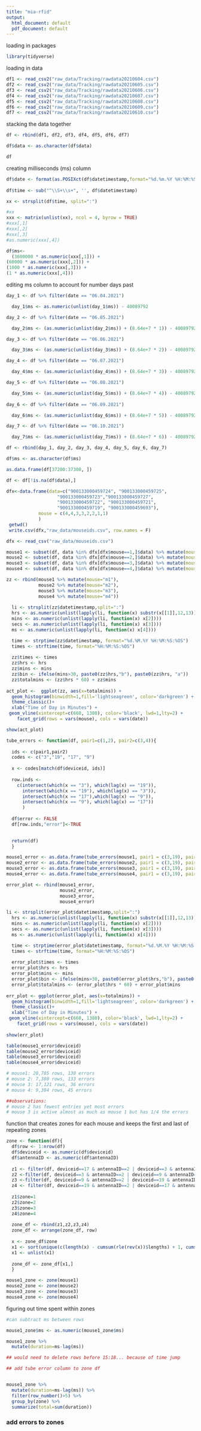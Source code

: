 ```yaml
---
title: "mia-rfid"
output:
  html_document: default
  pdf_document: default
---
```


loading in packages
```r
library(tidyverse)

```

loading in data
```r
df1 <- read_csv2("raw_data/Tracking/rawdata20210604.csv")
df2 <- read_csv2("raw_data/Tracking/rawdata20210605.csv")
df3 <- read_csv2("raw_data/Tracking/rawdata20210606.csv")
df4 <- read_csv2("raw_data/Tracking/rawdata20210607.csv")
df5 <- read_csv2("raw_data/Tracking/rawdata20210608.csv")
df6 <- read_csv2("raw_data/Tracking/rawdata20210609.csv")
df7 <- read_csv2("raw_data/Tracking/rawdata20210610.csv")
```

stacking the data together
```r
df <- rbind(df1, df2, df3, df4, df5, df6, df7)

df$data <- as.character(df$data)

df
```

creating milliseconds (ms) column
```r
df$date <- format(as.POSIXct(df$datetimestamp,format="%d.%m.%Y %H:%M:%S:%OS"),"%m.%d.%Y")
  
df$time <- sub("^\\S+\\s+", '', df$datetimestamp)

xx <- strsplit(df$time, split=":")

#xx
xxx <- matrix(unlist(xx), ncol = 4, byrow = TRUE)
#xxx[,1]
#xxx[,2]
#xxx[,3]
#as.numeric(xxx[,4])

df$ms<-
  (3600000 * as.numeric(xxx[,1])) +
(60000 * as.numeric(xxx[,2])) +
(1000 * as.numeric(xxx[,3])) +
(1 * as.numeric(xxx[,4]))
```


editing ms column to account for number days past
```r
day_1 <- df %>% filter(date == "06.04.2021")

  day_1$ms <- as.numeric(unlist(day_1$ms)) - 40089792

day_2 <- df %>% filter(date == "06.05.2021")

  day_2$ms <- (as.numeric(unlist(day_2$ms)) + (8.64e+7 * 1)) - 40089792

day_3 <- df %>% filter(date == "06.06.2021")

  day_3$ms <- (as.numeric(unlist(day_3$ms)) + (8.64e+7 * 2)) - 40089792

day_4 <- df %>% filter(date == "06.07.2021")

  day_4$ms <- (as.numeric(unlist(day_4$ms)) + (8.64e+7 * 3)) - 40089792

day_5 <- df %>% filter(date == "06.08.2021")

  day_5$ms <- (as.numeric(unlist(day_5$ms)) + (8.64e+7 * 4)) - 40089792
  
day_6 <- df %>% filter(date == "06.09.2021")

  day_6$ms <- (as.numeric(unlist(day_6$ms)) + (8.64e+7 * 5)) - 40089792

day_7 <- df %>% filter(date == "06.10.2021")

  day_7$ms <- (as.numeric(unlist(day_7$ms)) + (8.64e+7 * 6)) - 40089792

df <- rbind(day_1, day_2, day_3, day_4, day_5, day_6, day_7)

df$ms <- as.character(df$ms)

as.data.frame(df[37200:37300, ])
```
```r
df <- df[!is.na(df$data),]

dfx<-data.frame(data=c("900133000459724", "900133000459725",
                   "900133000459723","900133000459727",
                   "900133000459722", "900133000459721",
                   "900133000459719", "900133000459693"),
            mouse = c(4,4,3,3,2,2,1,1)
            )
 getwd()
 write.csv(dfx,"raw_data/mouseids.csv", row.names = F)

dfx <- read_csv("raw_data/mouseids.csv")
```

```r
mouse1 <- subset(df, data %in% dfx[dfx$mouse==1,]$data) %>% mutate(mouse = 1)
mouse2 <- subset(df, data %in% dfx[dfx$mouse==2,]$data) %>% mutate(mouse = 2)
mouse3 <- subset(df, data %in% dfx[dfx$mouse==3,]$data) %>% mutate(mouse = 3)
mouse4 <- subset(df, data %in% dfx[dfx$mouse==4,]$data) %>% mutate(mouse = 4)
```

```r
zz <- rbind(mouse1 %>% mutate(mouse="m1"), 
            mouse2 %>% mutate(mouse="m2"), 
            mouse3 %>% mutate(mouse="m3"), 
            mouse4 %>% mutate(mouse="m4"))
            
  li <- strsplit(zz$datetimestamp,split=":")
  hrs <- as.numeric(unlist(lapply(li, function(x) substr(x[[1]],12,13))))
  mins <- as.numeric(unlist(lapply(li, function(x) x[2])))
  secs <- as.numeric(unlist(lapply(li, function(x) x[3])))
  ms <- as.numeric(unlist(lapply(li, function(x) x[4])))

  time <- strptime(zz$datetimestamp, format="%d.%M.%Y %H:%M:%S:%OS")
  times <- strftime(time, format="%H:%M:%S:%OS")
  
  zz$times <- times
  zz$hrs <- hrs
  zz$mins <- mins
  zz$bin <- ifelse(mins>30, paste0(zz$hrs,"b"), paste0(zz$hrs, "a"))
  zz$totalmins <- (zz$hrs * 60) + zz$mins 
  
act_plot <-  ggplot(zz, aes(x=totalmins)) + 
  geom_histogram(binwidth=1,fill='lightseagreen', color='darkgreen') +
  theme_classic()+
  xlab("Time of Day in Minutes") +
 geom_vline(xintercept=c(660, 1380), color='black', lwd=1,lty=2) + 
    facet_grid(rows = vars(mouse), cols = vars(date))

show(act_plot)
```

```r
tube_errors <- function(df, pair1=c(1,2), pair2=c(3,4)){
  
  ids <- c(pair1,pair2)
  codes <- c("3","19", "17", "9")
  
  x <- codes[match(df$deviceid, ids)]
  
  row.inds <-
    c(intersect(which(x == "3"), which(lag(x) == "19")),
      intersect(which(x == "19"), which(lag(x) == "3")),
      intersect(which(x == "17"),which(lag(x) == "9")),
      intersect(which(x == "9"), which(lag(x) == "17"))
      )
  
  df$error <- FALSE
  df[row.inds,"error"]<-TRUE

  
  return(df)
  }

mouse1_error <- as.data.frame(tube_errors(mouse1, pair1 = c(3,19), pair2 = c(17,9))) %>% filter(error==TRUE)
mouse2_error <- as.data.frame(tube_errors(mouse2, pair1 = c(3,19), pair2 = c(17,9))) %>% filter(error==TRUE)
mouse3_error <- as.data.frame(tube_errors(mouse3, pair1 = c(3,19), pair2 = c(17,9))) %>% filter(error==TRUE)
mouse4_error <- as.data.frame(tube_errors(mouse4, pair1 = c(3,19), pair2 = c(17,9))) %>% filter(error==TRUE)
```


```r
error_plot <- rbind(mouse1_error, 
                    mouse2_error, 
                    mouse3_error, 
                    mouse4_error)

li <- strsplit(error_plot$datetimestamp,split=":")
  hrs <- as.numeric(unlist(lapply(li, function(x) substr(x[[1]],12,13))))
  mins <- as.numeric(unlist(lapply(li, function(x) x[2])))
  secs <- as.numeric(unlist(lapply(li, function(x) x[3])))
  ms <- as.numeric(unlist(lapply(li, function(x) x[4])))

  time <- strptime(error_plot$datetimestamp, format="%d.%M.%Y %H:%M:%S:%OS")
  times <- strftime(time, format="%H:%M:%S:%OS")
  
  error_plot$times <- times
  error_plot$hrs <- hrs
  error_plot$mins <- mins
  error_plot$bin <- ifelse(mins>30, paste0(error_plot$hrs,"b"), paste0(error_plot$hrs, "a"))
  error_plot$totalmins <- (error_plot$hrs * 60) + error_plot$mins 
  
err_plot <- ggplot(error_plot, aes(x=totalmins)) + 
  geom_histogram(binwidth=1,fill='lightseagreen', color='darkgreen') +
  theme_classic()+
  xlab("Time of Day in Minutes") +
 geom_vline(xintercept=c(660, 1380), color='black', lwd=1,lty=2) + 
    facet_grid(rows = vars(mouse), cols = vars(date))
 
show(err_plot)
```

```r
table(mouse1_error$deviceid)
table(mouse2_error$deviceid)
table(mouse3_error$deviceid)
table(mouse4_error$deviceid)

# mouse1: 20,785 rows, 130 errors
# mouse 2: 7,380 rows, 133 errors
# mouse 3: 17,121 rows, 36 errors
# mouse 4: 9,384 rows, 45 errors

##observations:
# mouse 2 has fewest entries yet most errors
# mouse 3 is active almost as much as mouse 1 but has 1/4 the errors
```


function that creates zones for each mouse and keeps the first and last of repeating zones
```r
zone <- function(df){
  df$row <- 1:nrow(df)
  df$deviceid <- as.numeric(df$deviceid)
  df$antennaID <- as.numeric(df$antennaID)
  
  z1 <- filter(df, deviceid==17 & antennaID==2 | deviceid==3 & antennaID==1)
  z2 <-filter(df, deviceid==3 & antennaID==2 | deviceid==9 & antennaID==1)
  z3 <-filter(df, deviceid==9 & antennaID==2 | deviceid==19 & antennaID==1)
  z4 <- filter(df, deviceid==19 & antennaID==2 | deviceid==17 & antennaID==1)
  
  z1$zone=1
  z2$zone=2
  z3$zone=3
  z4$zone=4
  
  zone_df <- rbind(z1,z2,z3,z4)
  zone_df <- arrange(zone_df, row)
  
  x <- zone_df$zone
  x1 <- sort(unique(c(length(x) - cumsum(rle(rev(x))$lengths) + 1, cumsum(rle(x)$lengths) )))
  x1 <- unlist(x1)
  
  zone_df <- zone_df[x1,]
  }

mouse1_zone <- zone(mouse1)
mouse2_zone <- zone(mouse2)
mouse3_zone <- zone(mouse3)
mouse4_zone <- zone(mouse4)
```

figuring out time spent within zones
```r
#can subtract ms between rows

mouse1_zone$ms <- as.numeric(mouse1_zone$ms)

mouse1_zone %>%
  mutate(duration=ms-lag(ms))

## would need to delete rows before 15:18... because of time jump

## add tube error column to zone df


mouse1_zone %>%
  mutate(duration=ms-lag(ms)) %>%
  filter(row_number()>5) %>%
  group_by(zone) %>%
  summarize(total=sum(duration))

```









### add errors to zones
